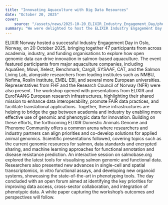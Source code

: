 ```yaml
---
title: "Innovating Aquaculture with Big Data Resources"
date: "October 20, 2025"
cover:
    source: "/assets/news/2025-10-20_ELIXIR_Industry_Engagement_Day/photos.png"
summary: "We were delighted to host the ELIXIR Industry Engagement Day 2025 in Oslo, bringing together 47 participants from leading aquaculture companies and research institutes to explore how open genomic data can drive innovation in salmon breeding and production."
---
```


ELIXIR Norway hosted a successful Industry Engagement Day in Oslo, Norway, on 20 October 2025, bringing together 47 participants from across academia, industry, and funding organisations to explore how open genomic data can drive innovation in salmon-based aquaculture.
The event featured participants from major aquaculture companies, including AquaGen, Mowi, Xelect, Benchmark, Cargill, SYSAAF, CAT, and the Salmon Living Lab, alongside researchers from leading institutes such as NMBU, Nofima, Roslin Institute, EMBL-EBI, and several more European universities. Representatives from FHF and the Research Council of Norway (NFR) were also present.
The workshop opened with presentations from ELIXIR and EuroFAANG European research infrastructures, highlighting their shared mission to enhance data interoperability, promote FAIR data practices, and facilitate translational applications. Together, these infrastructures are helping to bridge the gap between academia and industry by enabling more effective use of genomic and phenotypic data for innovation. Building on these efforts, the forthcoming ELIXIR Domestic Animals Genome and Phenome Community offers a common arena where researchers and industry partners can align priorities and co-develop solutions for applied animal genomics.
Scientific presentations followed, covering topics such as the current genomic resources for salmon, data standards and encrypted sharing, and machine learning approaches for functional annotation and disease resistance prediction. An interactive session on salmobase.org explored the latest tools for visualising salmon genomic and functional data. Researchers also presented new advances in single-cell and spatial transcriptomics, in vitro functional assays, and developing new organoid systems, showcasing the state-of-the-art in phenotyping tools.
The day concluded with an open forum aimed at identifying the key priorities for improving data access, cross-sector collaboration, and integration of phenotypic data. A white paper capturing the workshop’s outcomes and perspectives will follow.
